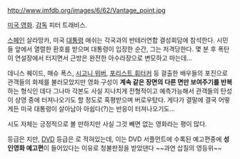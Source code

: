 http://www.imfdb.org/images/6/62/Vantage_point.jpg

[[미국 영화]].
[[감독]] 피터 트래비스.

[[스페인]] 살라망카, 미국 [[대통령]] 애쉬는 각국과의 반테러연합 결성회담에 참석한다. 시민들 앞에서 열렬한 환호를 받으며 대통령이 입장한 순간, 그는 저격당한다. 몇 분 후 폭탄이 연설장에서 터지면서 근방은 완전한 아수라장으로 변모하고 마는데…

데니스 퀘이드, 매슈 폭스, [[시고니 위버]], [[포리스트 휘터커]] 등 걸출한 배우들의 포진으로 관객들의 화제를 불러모았지만 영화 구성이 '''계속 같은 장면의 다른 면만 보여주기를 반복'''하는 형식인 데다 그나마 각본도 사실 지나치게 전형적이고 예측가능해서 관객들의 탄성이 상영 중에 터져나오기도 할 정도로 혹평받으며 버로우탔다. 게다가 결말에 결국 어떻게든 미국 대통령이 살아남아 아쉽다(?)는 반응이 터져나오기도…

시도 자체는 긍정적으로 볼 만하지만 사실 그것 빼면 없는 영화라는 평이 많다.

등급은 {{{#blue 12세 관람가}}}지만,  [[DVD]] 등급은 {{{#red '''청소년 관람불가'''}}}로 적혀있는데, 이는 DVD 서플먼트에 수록된 예고편중에 '''성인영화 예고편'''이 들어있다는 이유로 청불판정을 받았댄다 ~~과연 삽질의 영등위~~

